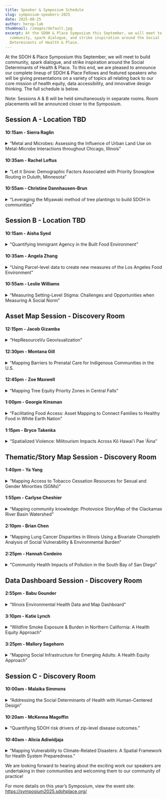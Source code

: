 ```yaml
---
title: Speaker & Symposium Schedule
slug: symposium-speakers-2025
date: 2025-08-25
author: herop-lab
thumbnail: /images/default.jpg
excerpt: At the SDOH & Place Symposium this September, we will meet to build
  community, spark dialogue, and strike inspiration around the Social
  Determinants of Health & Place.
---
```

At the SDOH & Place Symposium this September, we will meet to build community, spark dialogue, and strike inspiration around the Social Determinants of Health & Place. To this end, we are pleased to announce our complete lineup of SDOH & Place Fellows and featured speakers who will be giving presentations on a variety of topics all relating back to our core mission of health equity, data accessibility, and innovative design thinking. The full schedule is below.

Note: Sessions A & B will be held simultaneously in separate rooms. Room placements will be announced closer to the Symposium.



## Session A - Location TBD

#### 10:15am - Sierra Raglin


<details>
<summary>“Metal and Microbes: Assessing the Influence of Urban Land Use on Metal-Microbe Interactions throughout Chicago, Illinois”</summary>



Decades of racialized development policies, including redlining, have disproportionately exposed residents to toxic metals that drive antimicrobial resistance (AMR) gene evolution in soil microbiomes. We hypothesize that metal-driven AMR represents an unrecognized consequence of soil heavy metal contamination in urban areas, potentially magnifying health disparities in redlined neighborhoods. We aim to assess the impact of policies, such as redlining, on soil health, metal contamination, and AMR gene evolution, and the implications for disease risk in marginalized communities. We will construct geostatistical models using existing soil grid survey data to examine the relationship between social determinants of health, metal contamination, and antibiotic resistance genes throughout Chicago. We'll then investigate whether residents in areas with high AMR levels are more vulnerable to bacterial infections, potentially influenced by redlined ZIP codes. Our multidisciplinary approach, which incorporates both microbial and human ecology, will uncover overlooked healthcare disparities that are not apparent when focusing solely on molecular-scale pathogen virulence mechanisms, thereby reshaping the role of soils in urban health.
</details>

#### 10:35am - Rachel Loftus


<details>
<summary>“Let it Snow: Demographic Factors Associated with Priority Snowplow Routing in Duluth, Minnesota”</summary>



This spatial analysis project explored the relationship between neighborhood demographic characteristics and the distribution of priority snowplow routes in Duluth, Minnesota—a city known for its heavy and persistent winter snowfall. I investigated whether certain populations, particularly non-white and foreign-born residents, are disproportionately underserved in municipal snowplow services. Using spatial regression analysis tools in ArcGIS Pro, I evaluated the impact of variables such as population density, median household income, reliance on public transit, and foreign-born population on the density of Priority snowplow routes across census tracts. Findings indicated that higher densities of priority snowplow routes are associated with more densely populated, lower-income areas where public transit reliance is high. These areas are located primarily in the city center. Contrary to initial hypotheses, the percentage of foreign-born residents showed no significant effect. These results suggest that Duluth’s snowplow routing aligns more with socioeconomic and infrastructural need than with demographic bias, offering implications for urban planners and municipalities in similar climates.
</details>

#### 10:55am - Christine Dannhausen-Brun


<details>
<summary>“Leveraging the Miyawaki method of tree plantings to build SDOH in communities”</summary>

The Miyawaki method of dense, native tree planting is a place and nature-based tool to build healthy communities by bringing the benefits of forests and green space to communities. Miyawaki forests improve neighborhood and built environments by revitalizing urban places that were previously designed to not have accessible green space, such as formerly redlined communities. Communities with less green space have increased rates of chronic disease, more identified social determinants of health (SDOH), and often have higher documented racial health disparities. By creating tiny native forests, the Miyawaki method increases green space, builds tree equity and increases the ability of community members to benefit from the health, community, and social benefits that greenspaces provide. Miyawaki forests grow quickly and are self-sustaining in two to three years and mature in twenty to thirty years (versus centuries). They increase biodiversity in the local area and reduce heat island effects in a community. These forests are low maintenance and can help historically disadvantaged communities mitigate the effects of climate change through remediation of damaged urban soil, increasing the water absorption capacity and reducing storm water run-off. As these green spaces mature, they also mitigate air pollution. When developed with community engagement, these forests can foster multi-generational social interaction through planting and maintenance activities, by providing natural spaces for exercise and socialization, and by providing place-based nature spaces that improve mental and physical wellbeing. Nature and greenspace have a direct impact on a community’s overall health and wellness that directly impacts health equity
</details>

## Session B - Location TBD

#### 10:15am - Aisha Syed


<details>
<summary>“Quantifying Immigrant Agency in the Built Food Environment”</summary>



In geographies with considerable numbers of immigrants, immigrant-run ethnic food retailers provide healthy, affordable, and culturally appropriate foods to newcomer communities. They also provide economic opportunities for immigrants that are not otherwise available due to language, educational, and social barriers. Drawing from my master's thesis research on South Asian immigrant-run food retailers in Scarborough and Markham (Greater Toronto Area) from 1996 to 2016, I posit that frameworks in food environment research rooted in assimilationist narratives fail to account for immigrant agency in the food environment and flatten nuanced immigrant interactions within foodscapes. For example, analyzing the built food environment in broad ethnic categories flatten the diverse ways immigrant communities shape and are shaped by the built environment. Thus, this talk will explore how disaggregating ethnocultural populations in space-time hot spot analysis and spatial panel models that measure the relationship between immigration and the built environment reveal varying spatial and economic dynamics that reflect varied migration histories, political identities, and modes of economic integration.  In doing so, it will demonstrate the need for a nuanced view of immigration as a social determinant of health that is otherwise flattened when diverse populations are grouped together. It will offer an alternative framework to conceptualize immigrant interactions with their host country beyond acculturation, acknowledging and quantifying immigrants’ power in the food environment over space and time.
</details>

#### 10:35am - Angela Zhang


<details>
<summary>“Using Parcel-level data to create new measures of the Los Angeles Food Environment”</summary>



Despite the increasing attention to research on the food environment as a social determinant of health, much work remains in establishing standardized, valid, and reliable measures. One limitation in many studies on the food environment is the use of census tracts as the unit of analysis. Because individual health data are often protected or restricted, census tracts are typically the lowest level at which geographic identifiers are available. However, because of the variation in tract size across rural and urban regions and the distribution of households within tract, existing methods used to calculate food environment measures are limited by the modifiable areal unit problem (MAUP). Publicly available parcel data offer one way to attenuate these limitations. Specifically, they allow for measures of the food environment that (1) reflect real locations of households in a census tract and (2) capture intra-tract differences (within-tract inequality). In this presentation, we explore these implications by (1) utilizing parcel-level data to calculate FE measures, (2) comparing these measures to traditional FE measures in the context of Los Angeles, and (3) evaluating the new measures' predictiveness of relevant health outcomes. Additionally, we present a reproducible workflow for using open-source software (RStudio and Github), revealing how these measures can be calculated for any geographic area and datas
</details>

#### 10:55am - Leslie Williams


<details>
<summary>“Measuring Setting-Level Stigma: Challenges and Opportunities when Measuring A Social Norm”</summary>



While a vast body of literature conceptualizes and measures stigma as a set of individual attitudes about groups of people, more place-based theory posits that one or several individuals' attitudes towards a group of people do not constitute stigma. This theory conceptualizes stigma as a social norm. In other words, a setting-level conceptualization of stigma reflects the degree to which it is normative or acceptable in a given setting for people to hold negative attitudes towards a group of people. If we are interested in understanding this setting-level, normative phenomenon, how do we measure it? Dr. Williams will discuss the pitfalls of trying to measure setting-level or place-based stigma using only validated measures of individual attitudes about stigmatized groups, and will illustrate ways to measure stigma (both with individual-level data and setting-level data) that capture variation at the setting level.
</details>

## Asset Map Session - Discovery Room

#### 12:15pm - Jacob Gizamba


<details>
<summary>“HepResourceVu Geovisualization”</summary>



Hepatitis C virus (HCV) infection is the most prevalent blood-borne infection in the United States (U.S.), with approximately 2.4 million people living with chronic HCV. The infection intersects with the opioid epidemic primarily due to unsafe injection drug practices disproportionately impacting individuals who inject drugs, are underserved, experience poverty, and are unstably housed. The goal of HCV elimination by 2030 has been firmly established, with initiatives aimed at enhancing testing, facilitating linkage to care and treatment, and improving preventative measures. However, there have been challenges in linking people to treatment and preventing new infections. Testing and immediately linking people with an active HCV infection to treatment is essential for reducing the prevalence and ongoing transmission of the disease, as it decreases the number of people with active infection in the community. To improve testing, treatment, and prevention of HCV within the community, it is essential to understand the geographic accessibility of these services to enhance comprehension of disparities in access to HCV screening and treatment services within local health jurisdictions in the U.S. Given the current guidelines from the U.S. CDC advocating for universal HCV screening and prompt linkage of infected individuals to care, it is critical to identify and map HCV services to address barriers to access to HCV care. Aim: This project aims to create an interactive visualization prototype, HepResourceVu, to effectively map and visualize Hepatitis C care services— including testing, treatment, and prevention— to improve accessibility and inform decision-making for healthcare providers and communities.
</details>

#### 12:30pm - Montana Gill


<details>
<summary>“Mapping Barriers to Prenatal Care for Indigenous Communities in the U.S.</summary>

In 2024, Cardea partnered with The Raven Collective to explore barriers to pregnancy care for Indigenous communities nationwide, with a particular goal of mapping the social and structural factors contributing to a drastic increase in congenital syphilis in Indian Country. As the project continues to progress, the mapping scope has surpassed my existing skills in mapping data visualizations. I am currently using Story Maps but could use guidance to inform whether that is the right application for the goals of this work. Through the SDOH and Place Fellowship, I hope to build on this work by developing a map that highlights systemic barriers to care access for pregnant people in Indian Country, ensuring the findings are both visually compelling and actionable.Pregnant people diagnosed with syphilis face serious neonatal consequences if not treated before delivery. Since 2018, primary and secondary syphilis diagnoses among women and subsequent congenital syphilis (CS) cases have drastically increased among American Indian and Alaska Native (AI/AN) people, surpassing all other race/ethnicities by 2021. These disparities stem from inequities in experiences with historical trauma, medical trauma and resulting mistrust, limited care access, structural racism, and the disenfranchisement of Indigenous communities. The intersection of substance use, barriers to accessing care, and other social determinants of health are key factors when understanding the rise in syphilis and CS rates among AI/AN people and neonates. AI/AN data is often excluded from maternal and child health data surveillance due to small numbers suppression which only contributes to a lack of attention to the inequities which make data visualizations an even more compelling tool to uplift Indigenous perspectives and contextualize health outcomes.The goal of this place-based equity project is to focus on mapping social determinants of health data available through nationwide publicly available datasets to overlay syphilis rates, reproductive health care provider locations, harm reduction resources, and any additional key SDOH indicators that shape access to prenatal care for pregnant people in Indian Country. By compiling the visualization of these data in one place, we aim to illuminate the structural barriers that contribute to disparities in syphilis and CS rates among AI/AN communities.This project also seeks to underscore the urgent need for policy change by visually depicting the complex landscape of care access, particularly for those impacted by substance use disorder and syphilis. By creating an accessible and compelling Story Map, we hope to equip policymakers, healthcare providers, and community advocates with the insights needed to identify gaps in services and create interventions where they are most needed.
</details>

#### 12:45pm - Zoe Maxwell


<details>
<summary>“Mapping Tree Equity Priority Zones in Central Falls”</summary>


</details>

#### 1:00pm - Georgie Kinsman


<details>
<summary>“Facilitating Food Access: Asset Mapping to Connect Families to Healthy Food in White Earth Nation”</summary>

Gaa-waabaabiganikaag, or White Earth Indian Reservation, stretches across 1,300 square miles of rolling prairies, many lakes, and conifer forests in rural northwestern Minnesota. As the state’s largest Indian reservation by land mass, it encompasses all of Mahnomen County and portions of Becker and Clearwater counties. White Earth residents face stark health disparities, with Mahnomen County consistently reporting dramatically higher rates of chronic diseases compared to Minnesota averages. These persistent disparities stem from centuries of maltreatment, exclusion, inadequate funding for Native healthcare infrastructure, and much more. To combat a sliver of these challenges, the Minnesota Department of Health’s (MDH) Diabetes Unit has partnered with the White Earth Nation Tribal Health Department (White Earth Nation THD) to prevent type 2 diabetes and other chronic diseases among White Earth youth and their families. Our collaboration centers on implementing Smart Moves, a CDC-recognized evidence-based program. This comprehensive healthy lifestyle intervention is designed for children ages 7 to 16 through four integrated components: nutrition education, behavior modification, physical activity sessions, and supportive parent/caregiver classes.With implementation set for early Fall 2025, this is an opportune time to develop an asset map, which will aid in the social determinants of health (SDOH) screening and referral process that we are planning to integrate into the program. While there are many resource locators available online, the unique location of rural Minnesota and target population including people at or below poverty level, renders these locators inaccessible and ineffective for many. Using existing resource locators as a guide, the asset map will contain resources related to affordable or free nutritious foods, vetted by White Earth Nation THD, that align with the needs of Smart Moves participants.The asset map will be functional for both Smart Moves implementation staff and participants. Using a ‘search nearby’ feature, the functionality would be similar to other services like GPS, where you can enter an address or location and find nearby services in a selected radius. When a family participating in the Smart Moves program screens positively for food insecurity, this asset map will be a great resource, enabling program staff to refer the family to relevant and appropriate food access services nearby.
</details>

#### 1:15pm - Bryce Takenka


<details>
<summary>“Spatialized Violence: Militourism Impacts Across Kō Hawai'i Pae 'Āina”</summary>

Kānaka Maoli (Native Hawaiian) in Hawai’i are disproportionately impacted by multiple structural health inequities. Militourism, which is the reciprocal relationship between military and tourism industries, is a formation of settler colonial and racial violence. Militourism is an underexplored structural determinant of Kānaka Maoli health. Kānaka Maoli are underrepresented in health equity research, largely because of harmful colonial data aggregation practices. In part of my dissertation, the purpose of this prototype is to explore how militourism impacts neighborhood health. I will co-create GIS-based deficit maps of military and tourism sites and the distribution of community assets that advance Kānaka Maoli health equity from both a spatial-structural lens.This project will involve three stages. First, I will meet with my dissertation research hui (group) to set up a protocol for this project. This will encompass an overview of geospatial public health research, asset/deficit mapping fundamentals, GIS methods (i.e., dashboards, storymaps), and the community research protocol. Second, I will conduct a manual extraction of point data through a triangulation of Google Earth searches, online community resource pages from the government, and additional resources from the research hui. Then, my research hui will meet again to discuss the mapped data. Asset and deficit maps will be created using ArcGIS Dashboards. I will use hot spot analyses with the Getis-Ord Gi statistic to identify asset and deficit clustering and spatial autocorrelations with Moran’s I to measure patterns. All analyses will be conducted in R or ArcGIS Pro.Proposed asset data points (addresses) will encompass the following: 1) medical services, 2) sexual health (HIV/STI services), 3) grocery stores and food banks, 4) housing shelters, 5) education services (e.g., schools, libraries), 6) recreational amenities (e.g., parks, gyms), and 7) churches. Deficit data points will contain 1) military bases, 2) tourist infrastructures (e.g., hotels, resorts, short-term rentals), and 3) landfills. Each map will also be overlayed by existing Census block group data sources of the 2023 American Community Survey (i.e., percentages of age, race, income, employment, and crime) from the Census. I will also use the 2022 Neighborhood Deprivation Index scores (1=least disadvantaged and 10=most disadvantaged) by the Center for Health Disparities Research at the University of Wisconsin School of Medicine and Public Health.To the best of my knowledge, there are no existing asset/deficit mapping applications in Hawai’i. Expressed by members of my research hui, members of Papa Ola Lōkahi, Hawai’i Health & Harm Reduction Center, and Kumukahi, that building an asset/deficit mapping infrastructure would help mobilize health equity projects for community organizers, and policymakers in Hawai’i. This infrastructure will complement my future photomapping findings of qualitative interviews on neighborhood health in Hawai’i and provide a rigorous opportunity to inform local policies to curb distinct health inequities. I plan to disseminate this resource and the findings with the help of my research hui to other community coalitions and civil activists. The SDOH & Place Fellowship will be integral to strengthening my GIS technology proficiencies as a geospatial researcher and growth as a creative interdisciplinary storyteller.
</details>

## Thematic/Story Map Session - Discovery Room

#### 1:40pm - Ya Yang


<details>
<summary>“Mapping Access to Tobacco Cessation Resources for Sexual and Gender Minorities (SGMs)”</summary>



Tobacco use is a leading preventable death in the United States, with even greater risks for sexual and gender minority (SGM) populations (National Institute of Health, 2024). SGM individuals are 1.5-2 times more likely to smoke compared to those who are cis-gender, heteronormative (Caceres et al., 2021). SGMs face unique challenges, including targeted tobacco marketing and a lack of access to culturally competent cessation resources. With a smoking rate of 35%, Cleveland, Ohio, is a key city for studying disparities in tobacco cessation (Prevention Research Center for Healthy Neighborhoods, 2023). However, little is known about how tobacco cessation services are distributed across major cities and whether they adequately serve SGM populations.This project aims to map the availability of tobacco cessation resources in Cleveland, Ohio—the city with the highest smoking rates in the United States—focusing on accessibility for SGMs. The findings will help identify disparities in access and inform policy recommendations to ensure equitable distribution of cessation support. An asset mapping approach will identify and visualize tobacco cessation resources for SGMs in Cleveland. Public health datasets, including the Behavioral Risk Factor Surveillance System and the National Survey on Drug Use and Health, will confirm smoking prevalence. A systematic search will identify LGBTQ+-affirming cessation programs, health centers, and harm reduction services. These data will be geocoded and integrated into ArcGIS or QGIS. A buffer analysis will measure proximity to SGM-dense areas, highlighting underserved neighborhoods.
</details>

#### 1:55pm - Carlyse Cheshier


<details>
<summary>“Mapping community knowledge: Photovoice StoryMap of the Clackamas River Basin Watershed”</summary>

This project will examine how diverse communities interact with and value the lower Clackamas River Basin watershed to achieve health equity goals through the development of an interactive story map visualization tool that integrates narratives, imagery, and spatial data. The Clackamas River Basin watershed provides high-quality drinking water to over 300,000 people while sustaining significant biodiversity and offering recreational opportunities and other crucial health benefits. As the lower Clackamas region develops within Portland, Oregon’s urban growth boundary, its streams, parks, and natural areas become spaces where ecological values merge with emerging recreational and cultural interests. Future development and population growth require strategies to ensure that watershed resources can effectively serve community needs and identities, including understanding how watershed spaces are used, what barriers limit engagement and awareness, and how cultural perspectives influence environmental values and practices. The proposed visualization approach will identify barriers to watershed access and support relationship-building among diverse stakeholders. This will inform targeted outreach programs that promote health equity by expanding access to green spaces, promoting environmental education, and supporting collaborative decision-making. Using a mixed-methods approach, this research combines an ongoing community survey with photovoice and emotional mapping focus groups conducted in partnership with the Clackamas River Basin Council, a locally organized, non-governmental citizen group focused on collaborative ecological restoration, conservation, and community development. The research uses quantitative data on community demographics and spatial access, as well as qualitative insights into community members’ perceptions, knowledge, and experiences of the watershed. Photovoice narratives and emotional mapping data serve to visually and spatially document watershed strengths and concerns through collective environmental health knowledge building that promotes green space access and social connection opportunities. The story map visualization tool will serve multiple purposes, including mapping community perceptions and place-based connections, identifying barriers to watershed access, and supporting relationship-building among diverse stakeholders to inform targeted outreach programs. The project outcomes will provide watershed agencies, community leaders, and users with valuable and accessible insights for promoting equitable access to watershed spaces that serve as vital public health assets while fostering greater environmental stewardship and appreciation of place. By connecting social determinants of health (SDOH) to the accessibility of watershed resources, this project will support more equitable health and community outcomes while empowering diverse communities to engage meaningfully with their natural environments. Through interactive visualization, the fellowship project will illustrate community attitudes, perceptions, and barriers to accessing watershed health opportunities, revealing factors that influence community engagement with watershed resources and spaces. By highlighting how diverse communities utilize and value the watershed, the story map platform will facilitate a meaningful dialogue between agencies and communities about watershed protection and access, informing culturally responsive programs that promote health equity by ensuring that traditionally underserved communities have equal access to natural spaces and educational opportunities that enhance mental, physical, and social well-being.
</details>

#### 2:10pm - Brian Chen


<details>
<summary>“Mapping Lung Cancer Disparities in Illinois Using a Bivariate Choropleth Analysis of Social Vulnerability & Environmental Burden” </summary>

undefined
</details>

#### 2:25pm - Hannah Cordeiro


<details>
<summary>“Community Health Impacts of Pollution in the South Bay of San Diego”</summary>

While I’ve learned basic asset mapping through alcohol retailer density maps, my passions lie in environmental justice and creating platforms to amplify the stories of those disproportionately affected by unsafe environments. There is a real need to shed light on the growing issue of climate change, especially here in San Diego. One of the projects at my organization, Elevate Youth, and their youth coalition, the Clean Coast Collaborative (CCC), provides volunteer and leadership opportunities to students interested in climate advocacy in their communities in the South Bay of San Diego. This region is located at the southern tip of California, just north of Tijuana, Mexico, and is primarily populated by Spanish-speaking Latinx. This community is heavily impacted by the pollution caused by the Tijuana River Estuary sewage problem. Community members lose access to valuable outdoor green spaces and beaches and are exposed to toxic water and air daily, putting residents at risk for numerous health issues. The CCC helps raise awareness and advocate for a cleaner and healthier environment for their community. After discussing goals and receiving input from the youth volunteers and the Elevate Youth team, I have developed a project proposal to bring attention to and spread awareness on this environmental justice issue. I will map water and air quality (particulate matter, PM 2.5, concentration, and drinking water contaminants) and overlay that with socioeconomic information (race/ethnicity and income) and health rates of pulmonary-related chronic disease (asthma, COPD) across San Diego County to show the health inequities South Bay residents face. I will create a story map using data from the California Office of Environmental Health Hazard Assessment, the San Diego Association of Governments, and the County of San Diego websites. I will collect personal statements and photos of health outcomes, outdoor space closures, and visible contamination from coalition members. All quantitative data has been identified and downloaded, and the Elevate Youth team will collect the qualitative data through a survey over two weeks. My previous experience creating asset maps will provide ample time for me to learn and add qualitative content to the story map and finish the project on time. A story map will be an engaging way for different audiences to view and understand the data and information to create more attention and concern for this issue across the county and local government. Working closely with the CCC and South Bay community members will help guide my project in a way that best captures and shares their stories. Achieving health equity begins with empathy and trust between communities and public health workers. My position in my organization and the San Diego community provides a valuable pathway to sharing authentic experiences and enacting positive change. The power of data presentation is immense and necessary to amplify the voices of overshadowed populations. Through acceptance into this fellowship, I want to learn more ways to share health data for policy change.
</details>

## Data Dashboard Session - Discovery Room

#### 2:55pm - Babu Gounder


<details>
<summary>“Illinois Environmental Health Data and Map Dashboard”</summary>



Since 2023, my advisor and I have worked in Illinois neighborhoods lacking resources for socioemotional well-being and mental health. Through our community collaborations, we have also seen how environmental disparities impact these neighborhoods. In Danville, African American neighborhoods express concerns over poor air quality and its impact on asthma. Schools in Bloomington share worries about nearby highway traffic on the health of low-income and immigrant communities. A decommissioned Air Force Base in Rantoul concerns African American and low-income residents about environmental contamination leaving them exposed to unsafe contaminants in drinking water and residential homes and increased cancer rates. These communities face intersecting challenges related to environmental disparities and socioeconomic and health inequities. I propose developing an Illinois data dashboard highlighting this information, which would be valuable for communities. Residents could access the dashboard to understand their own neighborhood conditions. Community organizations would use the dashboard to demonstrate environmental and health disparities to important stakeholders in local planning boards and foundations involved in neighborhood development. The dashboard would help support them in pursuing new programs and obtaining funding to address environmental concerns.The dashboard I envision includes 3 categories: socioeconomic, environmental, and health. The dashboard will display a map of Illinois census tracts, in which users can select category variables to display the thematic distribution (e.g. color-coded standard deviation/box plot maps). Environmental variables are values for environmental quality measures, while socioeconomic and health variables are population percentages. The data is from the 2022 CDC’s Environmental Justice and Social Vulnerability Index, which I have previously attained/backed up. Initially, I will focus the dashboard on key variables of interest for the mentioned communities. Socioeconomic data will have 5 variables: poverty, population under 18, population over 65, civilians with a disability, and limited English speakers. Environmental data will have 7 variables: PM 2.5, diesel pollution, national priority list site proximity, parks, pre-1980 housing, high-volume roads, and water pollution. There will be 3 health variables: asthma, cancer, and poor mental health. Additionally, clicking on the map can show census tract population percentages by different races and ethnicities. My project will be achievable within the fellowship timeline. The modules will improve my wrangling skills and teach me an appropriate dashboard application. I am skilled and experienced in coding and analysis in R. I am excited about creating a dashboard like the ones showcased by the 2024 cohort. I look forward to developing skills in dashboard applications, and a strength of mine is learning new applications quickly from materials and practice. Outside the sessions, I’ll have 5 hours/week to practice module material and apply it to my data. I will have additional time to develop and complete the dashboard, especially in May-July. The program will help me incorporate a user-centered design that is friendly, relevant, and usable for underserved Illinois communities. Additionally, I have community partners with whom to share prototypes and receive feedback to enhance dashboard usability. This program and community would nicely build upon my knowledge of spatial data and collaborations in health equity research.
</details>

#### 3:10pm - Katie Lynch


<details>
<summary>“Wildfire Smoke Exposure & Burden in Northern California: A Health Equity Approach”</summary>

Wildfires now account for up to 25 percent of PM2.5 concentrations across the US and up to 50 percent in Western states, and the number of premature deaths attributable to fire-related PM2.5 is estimated to double over the next 80 years. This increase in the volume and burden of smoke exposure has led to calls to re-frame wildfire as a public health disaster; as a recent American Journal of Public Health editorial states, “It’s the smoke, not the fire” (Eisenman, 2023).  However, poor health outcomes related to wildfire smoke are unevenly distributed across subpopulations, with racial and ethnic minorities, children and adolescents, older adults, urban residents, and those living in low socioeconomic areas at greatest risk. Communities not directly affected by the flames themselves may also bear the brunt of aerosolized particulate matter; between 2011-2021, US census tracts with the greatest ‘social vulnerability’ experienced a 358 percent increase in the average annual number of heavy smoke days. In this way, wildfire smoke reflects the “slow violence” of climate change, an exposure that accumulates and becomes disproportionately embodied among those with higher socio-structural vulnerability.While current data visualizations exist for mapping discrete wildfire events (i.e., to map containment or plan evacuation routes), for my proposed place-based data project, I aim to create a dashboard which maps the spatial variation in cumulative wildfire \*smoke\* exposure in Northern California, and its association with tract-level demographic, respiratory, and mental health outcomes. For my exposure data, I will use a novel Wildfire Smoke Footprint dataset, developed by colleagues at the National Center for Atmospheric Research (NCAR). The ‘Smoke Footprint’ is a dynamic, near real-time dataset which uses historical data from the NCAR Fire Inventory (FINNv2) to simulate the formation and evolution of carbon monoxide (CO) and primary PM2.5 and PM10 aerosols emitted by fires in California since 2005. By having access to persistent PM2.5 surface concentrations over time, in conjunction with a record of major wildfire events over the past two decades, this novel database provides researchers with the unique opportunity to disaggregate acute periods of heightened exposure from ambient air pollution.I will also use American Community Survey (ACS) five-year estimates to characterize demographics within high, moderate, and low exposure tracts of the Wildfire Smoke Footprint, mapping variations in age distribution, racial/ethnic composition, and household income. I will use CDC Population Level Analysis and Community Estimates (PLACES) public use dataset as my source of health data. I will visualize concentrations of high, moderate, and low wildfire smoke and their spatial association with physical and mental health outcomes in Northern California, using Kriging Density Functions to identify hot spots (high values) and cold spots (low values) for prevalence of health outcomes of interest. This dashboard aims to highlight areas of social vulnerability for public health risk communication, mitigation, and resource allocation during wildfire smoke events. I plan to do these analyses either in ArcGIS ArcMAP or in R, to be completed between April-July 2025.
</details>

#### 3:25pm - Mallory Sagehorn


<details>
<summary>“Mapping Social Infrastructure for Emerging Adults: A Health Equity Approach”</summary>



Health and wellbeing are shaped not only by individual behaviors but also by the built environment, including access to social infrastructure—shared sites that support social connection, community engagement, and care. These places play a critical role in mental, emotional, and physical health across the lifespan by reducing loneliness, strengthening social networks, and fostering resilience. For emerging adults (ages 18-29), social infrastructure is particularly vital, as this life stage is marked by transitions in education, work, and relationships that shape long-term health. However, disparities in access may limit their benefits, especially for young adults in lower-income or historically marginalized neighborhoods. This project will create a place-based, equity-focused, interactive dashboard visualizing social infrastructure accessibility for emerging adults in the Denver-Boulder area. Drawing on preliminary qualitative research and literature, I will identify social infrastructure sites commonly used by this age group—such as recreational facilities, bars, and restaurants—and analyze their accessibility. Using spatial analysis and GIS-based clustering, I will determine where social infrastructure is concentrated, where gaps exist, and how accessibility (a multi-dimensional concept including availability, proximity, and affordability) varies by neighborhood demographics. This project will address: Which neighborhoods have limited access to social infrastructure for emerging adults? How do spatial patterns of social infrastructure align with neighborhood-level social determinants of health, such as socioeconomic status, racial segregation, and housing stability? How can interactive data visualization support public health, urban planning, and community-led efforts to improve equitable access? Approach Spatial Analysis: Identify and map social infrastructure sites, conduct cluster analysis, and overlay demographic data to highlight disparities. Dashboard Development: Build a public-facing, user-friendly platform integrating thematic asset maps and accessibility metrics. Community Feedback Features: Enable users to rate affordability, ambiance, and inclusivity; add descriptive tags; and filter locations based on personal priorities. Health and Policy Linkages: Examine how spatial patterns relate to social isolation and mental wellbeing, highlighting implications for policy. This project aligns with the SDOH & Place Fellowship’s mission to use spatial tools to advance health equity. It builds on my expertise in GIS, spatial analysis, and health geography while strengthening my skills in interactive dashboard development, user-centered design, and participatory mapping. Working with the Healthy Regions and Policies Lab, I will refine this tool into a practical resource for urban planning, public health, and community-led initiatives to support emerging adults’ social health and wellbeing. By incorporating community-driven data and feedback, this project will not only visualize access to social infrastructure but also amplify lived experiences—ensuring that the voices of emerging adults are centered in conversations about health equity, urban planning, and community wellbeing.
</details>

## Session C - Discovery Room

#### 10:00am - Malaika Simmons


<details>
<summary>“Addressing the Social Determinants of Health with Human-Centered Design”</summary>



Addressing Social Determinants of Health (SDOH) requires more than data collection—it demand a deep understanding of the lived experiences behind the numbers. This session introduces Human-Centered Design (HCD) as a powerful methodology for bridging the gap between systems and the communities they serve. Through an interactive exercise, participants will explore how HCD surfaces the knowledge, values, and emotional needs of individuals impacted by social and structural inequities. Attendees will gain practical insight into how co-creation with patients and community members can shift both the questions we ask and the solutions we build. Rather than relying solely on expert-driven models, HCD invites multidisciplinary collaboration and elevates nontraditional voices in the design process. This approach emphasizes empathy, storytelling, and iterative learning. These are essential components when navigating the complexity and sensitivity of SDOH-related data. Participants will leave equipped with a framework for facilitating inclusive dialogue and reframing challenges in ways that foster trust, agency, and relevance. By integrating HCD into SDOH strategies, we move toward more responsive, equitable interventions that not only reflect but are shaped by the communities they aim to serve. This session is ideal for public health professionals, healthcare leaders, data strategists, and anyone committed to advancing equity through participatory practices.
</details>

#### 10:20am - McKenna Magoffin


<details>
<summary>“Quantifying SDOH risk drivers of zip-level disease outcomes.”</summary>



SDOH risk scores generated by Socially Determined can infer and explain disease outcomes at the ZCTA resolution, demonstrating how place-based SDOH factors shape community health for equitable policy decisions. Socially Determined measures community SDOH risk for the entire United States with seven risk scores, each quantifying a distinct, community-level social determinant of health: financial strain, food insecurity, housing instability, transportation barriers, health literacy challenges, digital landscape, and social connectedness. Applying the risk scores and supplementary measures, we enriched our data with the CDC PLACES dataset and built interpretable machine-learning models for predicting high-cost health conditions at the ZCTA resolution. Our analysis focused on predicting three health outcomes: stroke, obesity, and diabetes. The study's results revealed that the best model captured more than 75% of the variance in each of the three outcomes. The models indicated the main drivers of the disease prevalences were attributed to the neighborhoods' median housing cost, poor health literacy, the level of education attained, and lack of opportunities for economic advancement. The findings from the study demonstrate the importance of community-level SDOH risk scores in data-driven health equity interventions and decision pipelines.
</details>

#### 10:40am - Alicia Adiwidjaja


<details>
<summary>“Mapping Vulnerability to Climate-Related Disasters: A Spatial Framework for Health System Preparedness.”</summary>



Children are particularly vulnerable to climate-related disasters due to their biologic and developmental age-related tolerance. Yet, healthcare systems often lack the geospatial framework necessary to proactively identify and support patients most at risk. We introduce a single-center, retrospective study that applies spatial science methodologies to identify pediatric subpopulations most susceptible to the health impacts of climate-driven events like the January 2025 Southern California wildfires. Integrating address data from the electronic health records (EHR) of pediatric patients from Children’s Hospital Los Angeles with evacuation zone data and PM## estimates during the time Reporting provided by Web Services at Public Affairs of the fires enabled us to examine how social determinants of health, including race/ ethnicity, insurance status, and health-related social needs intersect with clinical comorbidities and disaster exposure. Our hypothesis generating study aimed to uncover place-based disparities and inform more equitable disaster response planning. There is a need for geospatial informatics to support emergency decision making when disasters impact health delivery and outcomes. Identifying displaced patients can help health systems coordinate continuity of care like telehealth outreach for those with disrupted access. Identifying displaced staff can help health systems optimize scheduling so resources are allocated accordingly. Measuring patient exposure to environmental hazards like poor air quality can help health systems anticipate populations most vulnerable to respiratory conditions or other chronic illnesses. This work contributes to the broader effort to ground clinical and public health decision-making in place-based data to advance health equity in a changing climate.
</details>



We are looking forward to hearing about the exciting work our speakers are undertaking in their communities and welcoming them to our community of practice!

For more details on this year’s Symposium, view the event site: https://symposium2025.sdohplace.org/
